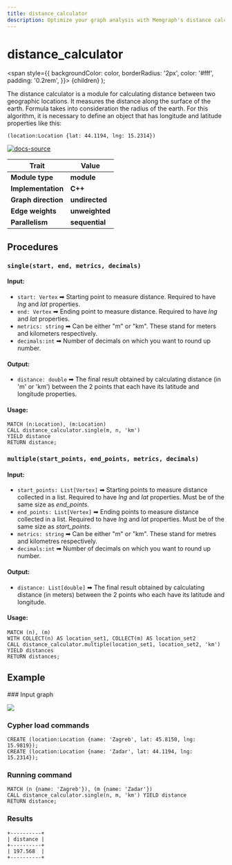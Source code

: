 ```yaml
---
title: distance_calculator
description: Optimize your graph analysis with Memgraph's distance calculator. Explore tutorials and comprehensive documentation to learn how to calculate distances and shortest paths between nodes in your graphs.
---
```



# distance_calculator

  <span
    style={{
      backgroundColor: color,
      borderRadius: '2px',
      color: '#fff',
      padding: '0.2rem',
    }}>
    {children}
  </span>
);

The distance calculator is a module for calculating distance between two geographic locations. It measures the distance along the surface of the earth. 
Formula takes into consideration the radius of the earth. For this algorithm, it is necessary to define an object that has longitude and latitude properties like this:

```cypher
(location:Location {lat: 44.1194, lng: 15.2314})
```

[![docs-source](https://img.shields.io/badge/source-distance_calculator-FB6E00?logo=github&style=for-the-badge)](https://github.com/memgraph/mage/blob/main/python/distance_calculator.py)

| Trait               | Value                                                 |
| ------------------- |-------------------------------------------------------|
| **Module type**     | <Highlight color="#FB6E00">**module**</Highlight>     |
| **Implementation**  | <Highlight color="#FB6E00">**C++**</Highlight>        |
| **Graph direction** | <Highlight color="#FB6E00">**undirected**</Highlight> |
| **Edge weights**    | <Highlight color="#FB6E00">**unweighted**</Highlight> |
| **Parallelism**     | <Highlight color="#FB6E00">**sequential**</Highlight> |

## Procedures

### `single(start, end, metrics, decimals)`

#### Input:

* `start: Vertex` ➡ Starting point to measure distance. Required to have *lng* and *lat* properties.
* `end: Vertex` ➡ Ending point to measure distance. Required to have *lng* and *lat* properties.
* `metrics: string` ➡ Can be either "m" or "km". These stand for meters and kilometers respectively.
* `decimals:int` ➡ Number of decimals on which you want to round up number.

#### Output:

* `distance: double` ➡ The final result obtained by calculating distance (in 'm' or 'km') between the 2 points that each have its latitude and longitude properties.

#### Usage:
```cypher
MATCH (n:Location), (m:Location)
CALL distance_calculator.single(m, n, 'km')
YIELD distance
RETURN distance;
```

### `multiple(start_points, end_points, metrics, decimals)`

#### Input:

* `start_points: List[Vertex]` ➡ Starting points to measure distance collected in a list. Required to have *lng* and *lat* properties. Must be of the same size as *end_points*.
* `end_points: List[Vertex]` ➡ Ending points to measure distance collected in a list. Required to have *lng* and *lat* properties. Must be of the same size as *start_points*.
* `metrics: string` ➡ Can be either "m" or "km". These stand for metres and kilometres respectively.
* `decimals:int` ➡ Number of decimals on which you want to round up number.

#### Output:

* `distance: List[double]` ➡ The final result obtained by calculating distance (in meters) between the 2 points who each have its latitude and longitude.

#### Usage:
```cypher
MATCH (n), (m)
WITH COLLECT(n) AS location_set1, COLLECT(m) AS location_set2
CALL distance_calculator.multiple(location_set1, location_set2, 'km') YIELD distances
RETURN distances;
```

## Example

<Steps>
### Input graph

![](/pages/advanced-algorithms/available-algorithms/distance_calculator/distance-calculator-1.png)

### Cypher load commands

```
CREATE (location:Location {name: 'Zagreb', lat: 45.8150, lng: 15.9819});
CREATE (location:Location {name: 'Zadar', lat: 44.1194, lng: 15.2314});
```

### Running command

```
MATCH (n {name: 'Zagreb'}), (m {name: 'Zadar'})
CALL distance_calculator.single(n, m, 'km') YIELD distance
RETURN distance;
```

### Results

```
+----------+
| distance |
+----------+
| 197.568  |
+----------+
```
</Steps>

